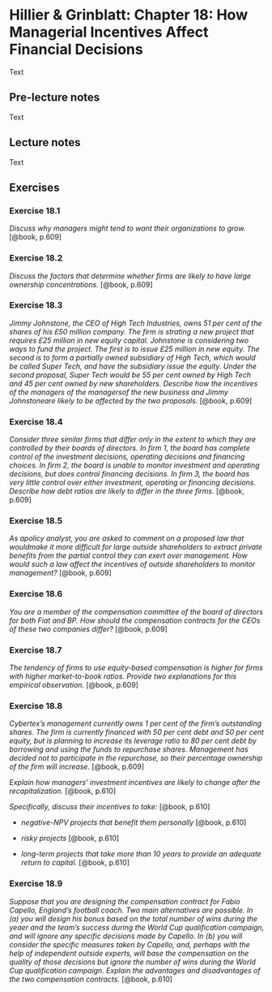 # Hillier & Grinblatt: Chapter 18: How Managerial Incentives Affect Financial Decisions

Text

## Pre-lecture notes

Text

## Lecture notes

Text

## Exercises

### Exercise 18.1

*Discuss why managers might tend to want their organizations to grow.* [@book, p.609]

### Exercise 18.2

*Discuss the factors that determine whether firms are likely to have large ownership concentrations.* [@book, p.609]

### Exercise 18.3

*Jimmy Johnstone, the CEO of High Tech Industries, owns 51 per cent of the shares of his £50 million company. The firm is strating a new project that requires £25 million in new equity capital. Johnstone is considering two ways to fund the project. The first is to issue £25 million in new equity. The second is to form a partially owned subsidiary of High Tech, which would be called Super Tech, and have the subsidiary issue the equity. Under the second proposal, Super Tech would be 55 per cent owned by High Tech and 45 per cent owned by new shareholders. Describe how the incentives of the managers of the managersof the new business and Jimmy Johnstoneare likely to be affected by the two proposals.* [@book, p.609]

### Exercise 18.4

*Consider three similar firms that differ only in the extent to which they are controlled by their boards of directors. In firm 1, the board has complete control of the investment decisions, operating decisions and financing choices. In firm 2, the board is unable to monitor investment and operating decisions, but does control financing decisions. In firm 3, the board has very little control over either investment, operating or financing decisions. Describe how debt ratios are likely to differ in the three firms.* [@book, p.609]

### Exercise 18.5

*As apolicy analyst, you are asked to comment on a proposed law that wouldmake it more difficult for large outside shareholders to extract private benefits from the partial control they can exert over management. How would such a law affect the incentives of outside shareholders to monitor management?* [@book, p.609]

### Exercise 18.6

*You are a member of the compensation committee of the board of directors for both Fiat and BP. How should the compensation contracts for the CEOs of these two companies differ?* [@book, p.609]

### Exercise 18.7

*The tendency of firms to use equity-based compensation is higher for firms with higher market-to-book ratios. Provide two explanations for this empirical observation.* [@book, p.609]

### Exercise 18.8

*Cybertex's management currently owns 1 per cent of the firm's outstanding shares. The firm is currently financed with 50 per cent debt and 50 per cent equity, but is planning to increase its leverage ratio to 80 per cent debt by borrowing and using the funds to repurchase shares. Management has decided not to participate in the repurchase, so their percentage ownership of the firm will increase.* [@book, p.609]

*Explain how managers' investment incentives are likely to change after the recapitalization.* [@book, p.610]

*Specifically, discuss their incentives to take:* [@book, p.610]

* *negative-NPV projects that benefit them personally* [@book, p.610]

* *risky projects* [@book, p.610]

* *long-term projects that take more than 10 years to provide an adequate return to capital.* [@book, p.610]

### Exercise 18.9

*Suppose that you are designing the compensation contract for Fabio Capello, England's football coach. Two main alternatives are possible. In (a) you will design his bonus based on the total number of wins during the yeaer and the team's success during the World Cup qualification campaign, and will ignore any specific decisions made by Capello. In (b) you will consider the specific measures taken by Capello, and, perhaps with the help of independent outside experts, will base the compensation on the quality of those decisions but ignore the number of wins during the World Cup qualification campaign. Explain the advantages and disadvantages of the two compensation contracts.* [@book, p.610]